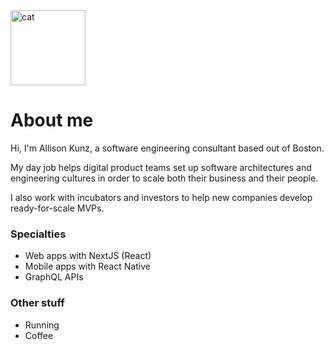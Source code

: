 
<style>
  {`
    h1 {
        font-weight: 900;
        font-size: xx-large;
        text-transform: uppercase;
        margin-bottom: 12px;
    }

    h3 {
        font-weight: 700;
        font-size: large;
        margin-bottom: 12px;
        margin-top: 20px;
    }

    p {
        font-size: 16px;
        line-height: 22px;
        margin-bottom: 10px;
        max-width: 480px;
    }

    ul {
        margin-top: 1px;   
    }

    li {
        margin-left: 20px;
    }
  `}
</style>

<Box>
  <Image
    src="/happykitty.png"
    alt="cat"
    width="120px"
    height="120px"
    style={{
      borderRadius: 9999,
    }}
  />
</Box>

# About me

Hi, I'm Allison Kunz, a software engineering consultant based out of Boston.

My day job helps digital product teams set up software architectures and engineering cultures in order to scale both their business and their people.

I also work with incubators and investors to help new companies develop ready-for-scale MVPs.

### Specialties

- Web apps with NextJS (React)
- Mobile apps with React Native
- GraphQL APIs

### Other stuff

- Running
- Coffee
